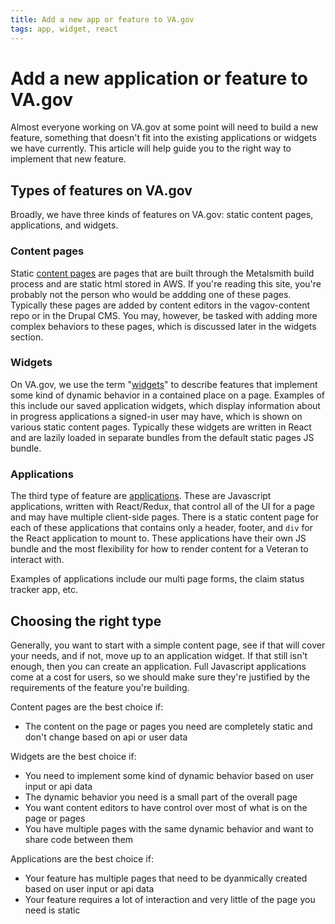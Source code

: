 ```yaml
---
title: Add a new app or feature to VA.gov
tags: app, widget, react
---
```


# Add a new application or feature to VA.gov

Almost everyone working on VA.gov at some point will need to build a new feature, something that doesn't fit into the existing applications or widgets we have currently. This article will help guide you to the right way to implement that new feature.

## Types of features on VA.gov

Broadly, we have three kinds of features on VA.gov: static content pages, applications, and widgets.

### Content pages

Static [content pages](/getting-started/common-tasks/new-page) are pages that are built through the Metalsmith build process and are static html stored in AWS. If you're reading this site, you're probably not the person who would be addding one of these pages. Typically these pages are added by content editors in the vagov-content repo or in the Drupal CMS. You may, however, be tasked with adding more complex behaviors to these pages, which is discussed later in the widgets section.

### Widgets

On VA.gov, we use the term "[widgets](/getting-started/common-tasks/new-widget)" to describe features that implement some kind of dynamic behavior in a contained place on a page. Examples of this include our saved application widgets, which display information about in progress applications a signed-in user may have, which is shown on various static content pages. Typically these widgets are written in React and are lazily loaded in separate bundles from the default static pages JS bundle.

### Applications

The third type of feature are [applications](/getting-started/common-tasks/new-application). These are Javascript applications, written with React/Redux, that control all of the UI for a page and may have multiple client-side pages. There is a static content page for each of these applications that contains only a header, footer, and `div` for the React application to mount to. These applications have their own JS bundle and the most flexibility for how to render content for a Veteran to interact with.

Examples of applications include our multi page forms, the claim status tracker app, etc.

## Choosing the right type

Generally, you want to start with a simple content page, see if that will cover your needs, and if not, move up to an application widget. If that still isn't enough, then you can create an application. Full Javascript applications come at a cost for users, so we should make sure they're justified by the requirements of the feature you're building.

Content pages are the best choice if:

- The content on the page or pages you need are completely static and don't change based on api or user data

Widgets are the best choice if:

- You need to implement some kind of dynamic behavior based on user input or api data
- The dynamic behavior you need is a small part of the overall page
- You want content editors to have control over most of what is on the page or pages
- You have multiple pages with the same dynamic behavior and want to share code between them

Applications are the best choice if:

- Your feature has multiple pages that need to be dyanmically created based on user input or api data
- Your feature requires a lot of interaction and very little of the page you need is static



